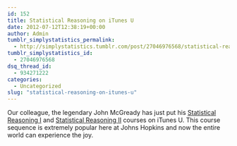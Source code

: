 ```yaml
---
id: 152
title: Statistical Reasoning on iTunes U
date: 2012-07-12T12:38:19+00:00
author: Admin
tumblr_simplystatistics_permalink:
  - http://simplystatistics.tumblr.com/post/27046976568/statistical-reasoning-on-itunes-u
tumblr_simplystatistics_id:
  - 27046976568
dsq_thread_id:
  - 934271222
categories:
  - Uncategorized
slug: "statistical-reasoning-on-itunes-u"
---
```

Our colleague, the legendary John McGready has just put his <a href="http://itunes.apple.com/us/course/statistical-reasoning-i/id535928182" target="_blank">Statistical Reasoning I</a> and <a href="http://itunes.apple.com/us/course/statistical-reasoning-ii/id538088324" target="_blank">Statistical Reasoning II</a> courses on iTunes U. This course sequence is extremely popular here at Johns Hopkins and now the entire world can experience the joy.
